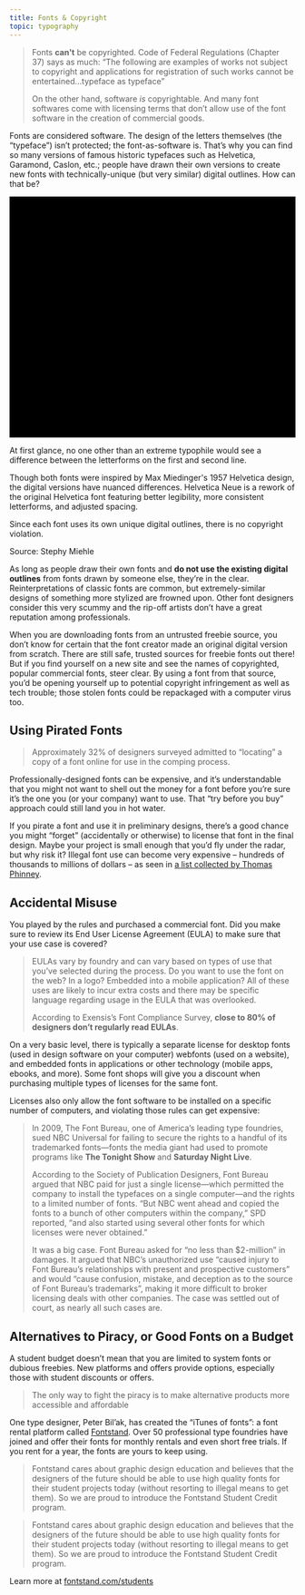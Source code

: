 ```yaml
---
title: Fonts & Copyright
topic: typography
---
```


<Blockquote
  author="Eriq Gardner"
  link="https://www.hollywoodreporter.com/thr-esq/nbc-universal-accused-million-dollar-209599"
  title="NBC Universal Accused of Million-Dollar ‘Harry Potter’ Font Theft"
>
  <p>
    Fonts <strong>can't</strong> be copyrighted. <Link to="http://www.bitlaw.com/source/37cfr/202_1.html">Code of Federal Regulations (Chapter 37)</Link> says as much: “The following are examples of works not subject to copyright and applications for registration of such works cannot be entertained…typeface as typeface”
  </p>
  <p>
    On the other hand, software <em>is</em> copyrightable. And many font softwares come with licensing terms that don’t allow use of the font software in the creation of commercial goods.
  </p>
</Blockquote>

Fonts are considered software. The design of the letters themselves (the “typeface”) isn’t protected; the font-as-software is. That’s why you can find so many versions of famous historic typefaces such as Helvetica, Garamond, Caslon, etc.; people have drawn their own versions to create new fonts with technically-unique (but very similar) digital outlines. How can that be?

<FullWidthContainer>
  <div className="px-4 my-12 mx-auto max-w-screen-xl grid gap-12 md:grid-cols-2 items-center">
    <svg xmlns="http://www.w3.org/2000/svg" viewBox="0 0 702 592" className="fill-current w-full rounded overflow-hidden">
      <title>Helvetica Diagram</title>
      <path className="text-grey-50 dark:text-grey-800" d="M0 0h702v592H0z"/>
      <path className="text-blue-500" d="M52.7 108.74V47.83h12.64v23.22H89V47.83h12.64v60.91H89V81.55H65.34v27.19zm89.6-44.13a18.33 18.33 0 017.78 6.66 22.11 22.11 0 013.59 9.32 56.92 56.92 0 01.39 8.94h-32.81q.28 6.77 4.71 9.5a12 12 0 006.5 1.7 9.14 9.14 0 009-5.17h12q-.47 4-4.36 8.14-6.06 6.57-17 6.57a24.57 24.57 0 01-15.86-5.54q-6.88-5.55-6.88-18 0-11.72 6.21-18t16.1-6.25a25.62 25.62 0 0110.63 2.13zm-17.62 10.18a12.17 12.17 0 00-3.14 7h20.29a9.8 9.8 0 00-3.14-7.12 10.29 10.29 0 00-7-2.43 9.32 9.32 0 00-7.01 2.55zM172 108.74h-11.74V47.83H172zm39.24-45h12.64l-16.26 45h-12.38l-16.15-45h13.22l9.38 33.22zm48.67.91a18.33 18.33 0 017.78 6.66 22.11 22.11 0 013.59 9.32 56.92 56.92 0 01.39 8.94H238.9q.28 6.77 4.71 9.5a12 12 0 006.5 1.7 9.14 9.14 0 009-5.17h12q-.46 4-4.36 8.14-6.06 6.57-17 6.57a24.57 24.57 0 01-15.86-5.54Q227 99.18 227 86.7q0-11.72 6.21-18t16.11-6.25A25.58 25.58 0 01260 64.61zm-17.58 10.14a12.24 12.24 0 00-3.14 7h20.29a9.84 9.84 0 00-3.13-7.12 10.33 10.33 0 00-7-2.43 9.32 9.32 0 00-7.02 2.55zM273 72.5v-8.39h6.28V51.55H291v12.56h7.32v8.39H291v23.8c0 1.85.23 3 .7 3.45s1.9.69 4.3.69h1.14l1.18-.07v8.81l-5.58.2q-8.35.28-11.41-2.89-2-2-2-6.24V72.5zm45-14.17h-12V47.46h12zm-12 5.37h12v45h-12zm50.3 16.16a10.59 10.59 0 00-1.7-4.55q-2-2.73-6.17-2.73-6 0-8.17 5.91a24.65 24.65 0 00-1.16 8.33 22.57 22.57 0 001.16 8q2.12 5.63 8 5.62 4.14 0 5.88-2.23a11.05 11.05 0 002.11-5.78h12a19.67 19.67 0 01-3.89 10.16q-5.55 7.74-16.42 7.73t-16-6.45q-5.13-6.43-5.13-16.71 0-11.6 5.67-18t15.63-6.45q8.49 0 13.88 3.81t6.39 13.43zm38 1.48a18.72 18.72 0 004.71-1 3.53 3.53 0 002.5-3.34 4 4 0 00-1.94-3.82 12.37 12.37 0 00-5.72-1q-4.23 0-6 2.06a8.53 8.53 0 00-1.68 4.14h-11.35a17.24 17.24 0 013.32-9.72q4.69-5.94 16.1-5.95a28.66 28.66 0 0113.2 2.94c3.85 2 5.77 5.65 5.77 11.07V97.3c0 1.43 0 3.16.08 5.2a6.56 6.56 0 00.7 3.14 4.31 4.31 0 001.74 1.37v1.73h-12.81a12.44 12.44 0 01-.74-2.56q-.21-1.2-.33-2.73a24.18 24.18 0 01-5.66 4.51 17.07 17.07 0 01-8.64 2.19 15 15 0 01-10.17-3.49q-4-3.5-4-9.9 0-8.31 6.45-12 3.54-2 10.41-2.89zm7.2 5.5a12.77 12.77 0 01-2.31 1.16 19.55 19.55 0 01-3.16.8l-2.68.5a17.74 17.74 0 00-5.42 1.61 5.38 5.38 0 00-2.78 5 5.23 5.23 0 001.7 4.36 6.42 6.42 0 004.13 1.34 12.25 12.25 0 007.11-2.23q3.26-2.23 3.38-8.14zM114.61 274.06h-1.46v42.21h1.46v-42.21m-39.8-56.43H54.33v.79h20.48v-.79m58.82 0h-20.48v37.61H75v.76h39.61v-37.58h19v-.79m67.94 77.29H198a16.09 16.09 0 01-3.93 5q-4.07 3.35-10.59 3.35h-.83a28 28 0 003.76.24 17.36 17.36 0 0010.14-2.94 12.94 12.94 0 005-5.66m-11.64-36.24a15.5 15.5 0 013.66 2.37q4.56 3.93 5.08 11.52h-29.6l-.06.67h31.66q-1.36-7.41-4.86-11.24a11.35 11.35 0 00-5.88-3.32m-7.65-17.29q-16 0-26.09 10.11t-10.05 29.07q0 20.22 11.13 29.2a39.74 39.74 0 0025.7 9 44.18 44.18 0 0014.38-2.19 43.12 43.12 0 01-11.62 1.49 40.46 40.46 0 01-15.07-2.67 31.35 31.35 0 01-11.38-7.61 34.28 34.28 0 01-7.17-11.78 43.19 43.19 0 01-2.54-15.08 41.24 41.24 0 012.61-14.8A34.25 34.25 0 01171 246.37a36.83 36.83 0 0114.73-2.87 33.74 33.74 0 0115.77 3.5 31.52 31.52 0 0111 9.39l.26.36c-.24-.39-.5-.77-.76-1.14a29.52 29.52 0 00-12.6-10.79 41.52 41.52 0 00-17.15-3.42m65.31-23.76h-19.04v98.64h3.67v-97.86h15.4v-.79m32.83 25.7H259l12.59 35.11-11.3-33h20.42l3.48 11.25-3.77-13.34m51.19 0h-20.48l-5.28 18.32 5-16.23h19.33l-10.07 29.73 11.49-31.82m76.4 51.57h-4q-4.11 12.3-12.42 17.65-8.49 5.49-20.55 5.48a44.3 44.3 0 01-9.35-.94 41.87 41.87 0 0011.81 1.64q17.64 0 27.44-10.64 6.3-6.69 7.07-13.19m-52.11-9.35h-1.59q.42 9.46 4.8 13.71t12.61 4.24a21.37 21.37 0 003.35-.25h-1.05a19.36 19.36 0 01-10.51-2.75q-7-4.32-7.61-15m8.38-26.48a11.11 11.11 0 00-1.54.65 14.77 14.77 0 00-4.93 3.9 14.36 14.36 0 00-2.6 4.94 21.78 21.78 0 00-.9 4.66H386c0-.23-.08-.45-.13-.67h-29.53q1-7.12 5.08-11.29a12.16 12.16 0 012.85-2.19m8.53-17.7q-16 0-26.09 10.11a30.62 30.62 0 00-4.74 6.19 33.63 33.63 0 012.88-3.44 35 35 0 0111.44-7.88A36.84 36.84 0 01371 243.5a33.69 33.69 0 0115.79 3.5 31.52 31.52 0 0111 9.39 38.6 38.6 0 016.23 13.43 49.64 49.64 0 011.4 15.34H409a94 94 0 00-.63-14.47 36 36 0 00-5.81-15.08 29.6 29.6 0 00-12.56-10.8 41.52 41.52 0 00-17.15-3.42m49.34 17.05h-.82v44.05q0 6.83 3.21 10.1 4.55 4.73 16.28 4.72h2.19l9-.33v-.22l-1.65.1q-3 .14-5.9.14a56.87 56.87 0 01-8.56-.62 20.15 20.15 0 01-7.13-2.4 12.7 12.7 0 01-4.86-5.07 18.07 18.07 0 01-1.79-8.64v-41.83M452 244h-10.39v1.42H452V244m-11.84-20.35h-18.84V244h-10.18v1.42h11v-21.25h18.05v-.52m43.7-6.62h-19.34v17.6h19.34v-.18h-18.17v-16h18.17V217m0 26.3h-19.34v72.94h1.17v-70.82h18.17v-2.09m65.47 46.44h-3.51a17.92 17.92 0 01-3.42 9.37q-2.8 3.62-9.52 3.61a13.3 13.3 0 01-8.11-2.39 13.21 13.21 0 009.18 3.16q7 0 10.76-3.9a18.19 18.19 0 004.62-9.85m-30.75-16.55a40.22 40.22 0 00-.81 8 38.43 38.43 0 00.83 7.81 24.87 24.87 0 001.19 4.09 38 38 0 01-1.67-12.32 55.53 55.53 0 01.46-7.55m19.8-14.69a10.11 10.11 0 014.83 3.6 17 17 0 012.75 7.36h2.64q-1.83-9.28-10.22-11m-5.7-16.94q-16.15 0-25.33 10.44t-9.17 29.21q0 16.62 8.3 27.07t25.93 10.44a37.77 37.77 0 0012.89-2.07 43.55 43.55 0 01-11.22 1.37 38.77 38.77 0 01-14.59-2.67 32.28 32.28 0 01-11.31-7.47 33.88 33.88 0 01-7.21-11.43 39.62 39.62 0 01-2.61-14.6 47.2 47.2 0 012.4-15.28 34.35 34.35 0 017.06-12.2 32.39 32.39 0 0111.37-8 38.83 38.83 0 0115.35-2.87 44.24 44.24 0 0112.13 1.64 32.56 32.56 0 0110.42 5 27.47 27.47 0 013 2.56 20.27 20.27 0 00-4.9-5q-8.74-6.15-22.47-6.15m91.45 67.83a26.68 26.68 0 01-3.79 3.23 21.64 21.64 0 001.1 3.62h4.06a27.25 27.25 0 01-.9-3.36 30.53 30.53 0 01-.47-3.49m-.83-27.82a8.71 8.71 0 01-3.08 1.71l-1.12.35v4.24q-.2 9.57-5.47 13.18a20 20 0 01-11 3.61l.35.07a24.83 24.83 0 004.52.41q5.76 0 8.91-1.92a12.9 12.9 0 004.66-4.59 14.82 14.82 0 001.85-5.41 36.8 36.8 0 00.34-4.39v-7.24m-12.61-25.08a21.18 21.18 0 00-4.22.39h.29c4.07 0 7.15.57 9.26 1.71s3.15 3.2 3.15 6.19q0 3.68-4.11 5.42a29.94 29.94 0 01-7.62 1.67l-6.54.81q-11.11 1.4-16.85 4.68-10.46 6-10.45 19.47 0 10.38 6.49 16t16.46 5.66a31.2 31.2 0 005.88-.55c-.72 0-1.43.05-2.15.05a34.91 34.91 0 01-9.46-1.23 21.54 21.54 0 01-7.67-3.84 17.71 17.71 0 01-5.18-6.55 22.13 22.13 0 01-1.85-9.45 20.62 20.62 0 012.12-9.94 17.89 17.89 0 015.48-6.24 24.73 24.73 0 017.68-3.49 82.13 82.13 0 018.7-1.85c2.92-.46 5.8-.82 8.63-1.1a51 51 0 007.54-1.23 13.14 13.14 0 005.21-2.4 5.26 5.26 0 001.78-4.59 10.38 10.38 0 00-1-5 7.48 7.48 0 00-2.75-2.88 10.67 10.67 0 00-4-1.37 32.38 32.38 0 00-4.87-.34m-3.3-14.93q-18.48 0-26.07 9.63-4.74 6.17-5.3 15.78h2.43a22.38 22.38 0 013.41-11.12 23.25 23.25 0 017.67-7.26 33.47 33.47 0 0110.49-3.96 60 60 0 0111.71-1.16 79.73 79.73 0 0110.83.75c.9.12 1.79.28 2.65.46a48.33 48.33 0 00-17.74-3.12M166 520.51a81.82 81.82 0 01-24.55 16.91 73.41 73.41 0 01-29.45 5.63 77.2 77.2 0 01-24.28-3.75 56.54 56.54 0 01-16.67-8.63q16.13 13.74 42.57 13.74 19.72 0 34.82-7.77 8.47-4.35 18.28-13.43l13.43 16.35h1.34l-15.56-19m1.48-51.19l.39.48-.4-.48m-58.32-12.45c-2 1-4 2.08-5.95 3.28a40.71 40.71 0 00-8.58 7 34.48 34.48 0 00-6 8.85 24.85 24.85 0 00-2.28 10.74 22.14 22.14 0 002.28 9.79 25.71 25.71 0 006 8.05 28.28 28.28 0 003.59 2.73 29.15 29.15 0 01-2.43-2.18q-7.94-8-7.93-17.58a28.18 28.18 0 014.57-15.61q4.25-6.57 16.73-15m4-1.82c-.57.24-1.15.49-1.71.75l33.27 40.51 1.17-1.28-32.73-40m99.31-15.31h-33.12a59.62 59.62 0 01-.53 7.26h29.08a99.8 99.8 0 01-5.9 24.95 83.09 83.09 0 01-12.61 22.27l1.94 2.27Q200 485 203.92 475.35a105.46 105.46 0 008.5-35.61m-85.89-68.4a17.22 17.22 0 00-12.08 4.66 15.25 15.25 0 00-4.43 7.14 13.3 13.3 0 015.17-5.39 18.1 18.1 0 019.65-2.76q8.28 0 12.36 4.72a16 16 0 014.08 10.77q0 8.26-6.79 15.36a70.14 70.14 0 01-11.58 9.24l1.47 1.84a76.9 76.9 0 0013.82-11q5.76-5.9 5.76-16.37a17.8 17.8 0 00-5.23-12.88 16.54 16.54 0 00-12.2-5.36m-35-14.76c-1.09.76-2.15 1.56-3.17 2.41q-14.31 11.86-14.32 33a47.91 47.91 0 004.59 20.47 80.22 80.22 0 0012.54 18.8l1.79-.89a124.23 124.23 0 01-13-18.78q-5.22-9.39-5.23-22a38.66 38.66 0 014.16-18A43.83 43.83 0 0190 357.79c.49-.42 1-.82 1.52-1.21m184.82 69.76H276v113.22h.39V426.34m61.18-28.27h-23.1v2.78h23.09v-2.78m-15.19-53.58q-31 0-39.18 12.84-7.72 8.66-7.72 31.57v9.17H255v2.78h21.35v-10.73q0-18.51 11.53-30.32t34.91-11.8q5.1 0 10.2.41l3.66.27v-3.39q-5-.39-7.86-.59t-6.42-.2m48.35 169.94A50.68 50.68 0 00383.27 530q17.4 14.54 44.5 14.54 22.47 0 37.47-9.24a73.42 73.42 0 01-6.73 3.06 68.75 68.75 0 01-25.4 4.71h-1.43a93.56 93.56 0 01-26.16-3.62 65.17 65.17 0 01-22.13-11.14 55.23 55.23 0 01-12.67-13.86m30.39-25.7h-.27a36 36 0 001 3.57c-.29-1.15-.54-2.34-.76-3.57m29.77-48.17q-10.2 0-16.64 3.62a38.92 38.92 0 00-12.07 11.4H370l-.18 1.45 33.47 1.57a23.39 23.39 0 0113.2-11.66 36.49 36.49 0 0111.76-1.7q14.37 0 21.17 10t6.8 24.56q0 14.81-7.25 24.57a24 24 0 01-3.72 4 32 32 0 009.33-7.59 36.22 36.22 0 006.44-11.53 41.06 41.06 0 002.28-13.55 43.09 43.09 0 00-2.11-13.72 32 32 0 00-6.44-11.27 30.38 30.38 0 00-10.19-7.51 32.93 32.93 0 00-13.68-2.68m-11.67-23.51c-.83.25-1.63.52-2.41.81a63.13 63.13 0 00-10.15 5.35l-.46 2.59.54.54a50 50 0 0112.48-9.29m68.49-33.91h-74l-.11.65h74.11v-.65m-101.42-31.03h-3.09l-7.66 60.29 10.75-60.29"/>
      <path className="text-pink-500" d="M65.46 124.87v23.19h24.46v-23.19h13.28v60.43H89.92v-26.06H65.46v26.06H52.17v-60.43zm61 49.94c1.8 1.75 4.4 2.62 7.78 2.62a10.68 10.68 0 006.27-1.82 7.51 7.51 0 003.21-3.85h10.58q-2.53 7.88-7.78 11.26a23 23 0 01-12.7 3.38 25 25 0 01-9.31-1.65 19.2 19.2 0 01-7-4.7 21.19 21.19 0 01-4.45-7.27 26.75 26.75 0 01-1.56-9.31 25.35 25.35 0 011.61-9.14 21.19 21.19 0 0111.63-12.19 22.59 22.59 0 019.1-1.78 20.78 20.78 0 019.73 2.16 19.41 19.41 0 016.82 5.8 23.91 23.91 0 013.85 8.29 30.78 30.78 0 01.84 9.73h-31.56c.17 3.9 1.15 6.72 2.96 8.47zm13.58-23c-1.44-1.58-3.62-2.37-6.56-2.37a10.43 10.43 0 00-4.78 1 9.2 9.2 0 00-3 2.41 8.87 8.87 0 00-1.6 3 13.36 13.36 0 00-.55 2.88h19.55a13.92 13.92 0 00-3.04-6.94zm34.49-26.92v60.41h-12v-60.43zm20.31 60.43l-15-43.75h12.61l9.22 29.87h.17l9.23-29.87H223l-14.77 43.73zm46-10.49c1.8 1.75 4.4 2.62 7.78 2.62a10.68 10.68 0 006.27-1.82 7.51 7.51 0 003.21-3.85h10.58q-2.47 7.86-7.68 11.22a23 23 0 01-12.7 3.38 25 25 0 01-9.31-1.65 19.29 19.29 0 01-7-4.7 21.19 21.19 0 01-4.45-7.27 26.75 26.75 0 01-1.56-9.31 25.35 25.35 0 011.61-9.14 21.19 21.19 0 0111.63-12.19 22.59 22.59 0 019.1-1.78 20.75 20.75 0 019.73 2.16 19.41 19.41 0 016.82 5.8 23.91 23.91 0 013.85 8.29 30.78 30.78 0 01.84 9.73h-31.62c.17 3.92 1.15 6.74 2.96 8.49zm13.58-23c-1.44-1.58-3.62-2.37-6.56-2.37a10.43 10.43 0 00-4.78 1 9.2 9.2 0 00-3 2.41 8.87 8.87 0 00-1.6 3 13.36 13.36 0 00-.55 2.88h19.55a13.92 13.92 0 00-3-6.96zm46.17-10.24v8h-8.8v21.66c0 2 .33 3.39 1 4.07s2 1 4.06 1c.68 0 1.33 0 1.95-.08a16.2 16.2 0 001.78-.26v9.31a29.41 29.41 0 01-3.39.34c-1.24.06-2.45.09-3.64.09a34.35 34.35 0 01-5.29-.39 12.3 12.3 0 01-4.4-1.48 7.74 7.74 0 01-3-3.13 11.2 11.2 0 01-1.1-5.33v-25.8h-7.28v-8h7.28v-13.16h12v13.12zm6.09-6.77v-9.91h12v9.91zm12 6.77v43.71h-12v-43.75zm30.38 7.87a8.44 8.44 0 00-4.82 1.31 10.5 10.5 0 00-3.18 3.38 14.68 14.68 0 00-1.73 4.58 24.62 24.62 0 00-.51 4.95 23.66 23.66 0 00.51 4.82 14.89 14.89 0 001.65 4.44 9.36 9.36 0 003.09 3.26 8.45 8.45 0 004.74 1.27 8.8 8.8 0 006.64-2.41 11.41 11.41 0 002.92-6.48h11.6q-1.2 8.73-6.78 13.29T349 186.4a23.92 23.92 0 01-9-1.65 19.79 19.79 0 01-7-4.61 21 21 0 01-4.49-7.07 24.51 24.51 0 01-1.61-9 29.37 29.37 0 011.48-9.44 21.32 21.32 0 014.36-7.53 19.82 19.82 0 017-5 23.75 23.75 0 019.48-1.78 27.36 27.36 0 017.49 1 20 20 0 016.43 3.09 16 16 0 016.65 12.59H358q-1.15-7.58-8.86-7.58zm27.25 5.54a14 14 0 012.11-7 14.43 14.43 0 014.74-4.49 20.9 20.9 0 016.48-2.41 36.7 36.7 0 017.23-.72 49.2 49.2 0 016.69.47 20.58 20.58 0 016.18 1.82 12.26 12.26 0 014.57 3.76 10.56 10.56 0 011.77 6.39v22.77a47 47 0 00.34 5.67 10.17 10.17 0 001.19 4.06h-12.19a16.17 16.17 0 01-.55-2.07 19.35 19.35 0 01-.3-2.16 15.54 15.54 0 01-6.77 4.15 27.1 27.1 0 01-7.95 1.18 21.37 21.37 0 01-5.84-.76 13.37 13.37 0 01-4.74-2.37 11 11 0 01-3.17-4.06 13.61 13.61 0 01-1.15-5.84 12.72 12.72 0 011.32-6.14 11 11 0 013.38-3.85 15.11 15.11 0 014.74-2.16 52.9 52.9 0 015.37-1.14q2.72-.42 5.34-.68a30.71 30.71 0 004.65-.76 8.17 8.17 0 003.22-1.48 3.26 3.26 0 001.1-2.83 6.29 6.29 0 00-.64-3.09 4.67 4.67 0 00-1.69-1.78 6.89 6.89 0 00-2.46-.85 20.18 20.18 0 00-3-.21 9.12 9.12 0 00-5.59 1.53q-2 1.51-2.36 5.07zm27.76 8.89a5.58 5.58 0 01-1.91 1.06 20.35 20.35 0 01-2.45.63c-.88.17-1.79.31-2.75.43s-1.92.25-2.88.42a20.9 20.9 0 00-2.67.68 7.86 7.86 0 00-2.28 1.14 5.53 5.53 0 00-1.57 1.82 5.89 5.89 0 00-.59 2.79 5.72 5.72 0 00.59 2.71 4.55 4.55 0 001.61 1.73 6.71 6.71 0 002.37.89 15 15 0 002.79.26 10.66 10.66 0 005.51-1.19 8 8 0 002.87-2.83 9.28 9.28 0 001.15-3.35 23 23 0 00.21-2.7zm59.32-39l25.22 40.54h.17v-40.56h12.44v60.43h-13.28l-25.14-40.45h-.17v40.45h-12.44v-60.43zm61.11 49.94c1.8 1.75 4.4 2.62 7.78 2.62a10.68 10.68 0 006.27-1.82 7.56 7.56 0 003.21-3.85h10.58q-2.54 7.88-7.78 11.26a23 23 0 01-12.7 3.38 25 25 0 01-9.31-1.65 19.2 19.2 0 01-7-4.7 21.19 21.19 0 01-4.45-7.27 26.75 26.75 0 01-1.56-9.31 25.35 25.35 0 011.61-9.14 21.19 21.19 0 0111.63-12.19 22.59 22.59 0 019.1-1.78 20.78 20.78 0 019.73 2.16 19.41 19.41 0 016.82 5.8 23.91 23.91 0 013.85 8.29 30.78 30.78 0 01.84 9.73h-31.58q.24 5.83 2.96 8.45zm13.58-23c-1.44-1.58-3.62-2.37-6.56-2.37a10.43 10.43 0 00-4.78 1 9.2 9.2 0 00-3 2.41 8.71 8.71 0 00-1.6 3 12.78 12.78 0 00-.55 2.88h19.55a13.92 13.92 0 00-3.06-6.96zm51.75 33.51v-6.09h-.25a13.49 13.49 0 01-5.93 5.5 17.4 17.4 0 01-7.44 1.69 21 21 0 01-7.92-1.27 11.32 11.32 0 01-4.86-3.59 14.06 14.06 0 01-2.5-5.67 35.28 35.28 0 01-.72-7.41v-26.95h12v24.71q0 5.42 1.69 8.08t6 2.67c3.27 0 5.64-1 7.11-2.92s2.2-5.15 2.2-9.61v-22.93h12v43.75zm33.43-10.49c1.81 1.75 4.4 2.62 7.79 2.62a10.67 10.67 0 006.26-1.82 7.58 7.58 0 003.22-3.85h10.58q-2.55 7.88-7.79 11.26a23 23 0 01-12.7 3.38 25 25 0 01-9.31-1.65 19.29 19.29 0 01-7-4.7 21 21 0 01-4.44-7.27 26.52 26.52 0 01-1.57-9.31 25.57 25.57 0 011.61-9.14 21.17 21.17 0 0111.64-12.19 22.51 22.51 0 019.09-1.78 20.82 20.82 0 019.74 2.16 19.46 19.46 0 016.81 5.8 23.73 23.73 0 013.85 8.29 31.07 31.07 0 01.85 9.73H620.3c.17 3.86 1.15 6.68 2.96 8.43zm13.58-23c-1.43-1.58-3.62-2.37-6.55-2.37a10.47 10.47 0 00-4.79 1 9.05 9.05 0 00-3 2.41 8.9 8.9 0 00-1.61 3 13.36 13.36 0 00-.55 2.88h19.55a13.92 13.92 0 00-3.05-6.98zM54.33 218.42h-.85v97.85H75v-42.21h38.15v-1.82H74.81v44H54.33v-97.82m20.67 0h-.19v36.82H75v-36.82m61.12 0h-2.49v97.85h2.49v-97.85m82.78 75.92h-17.13a5.66 5.66 0 01-.2.58h15.91q-.76 6.49-7.07 13.19a31.22 31.22 0 01-13.06 8.45 32.54 32.54 0 008.94-4q8.51-5.47 12.61-18.23m-36.62-37.23q-7.34 0-11.38 4.17t-5.08 11.29h3.25a23.06 23.06 0 01.84-4 14.36 14.36 0 012.6-4.94 14.77 14.77 0 014.93-3.9 17 17 0 017.75-1.58 19.83 19.83 0 014.74.52 18.1 18.1 0 00-7.65-1.57m30.51-.37a36.28 36.28 0 015.06 13.94 93 93 0 01.62 14.47h-53.12q.45 11 7.63 15.39a18.94 18.94 0 009.68 2.74 15.49 15.49 0 01-8.85-4q-4.38-4.26-4.8-13.71h51.12a49.88 49.88 0 00-1.37-15.76 38.72 38.72 0 00-6-13.07m38.87-38.32h-4.07v97.85h4.07v-97.83m68.46 56.73l-14.85 41.12h-20.08l-13.57-37.83 13 37.83h21.61l13.92-41.12m-35.93-18.48l11.42 40.46 10.24-35.48-9.93 32.14h-.27l-11.46-37.12m120 37.67h-17.13q-1 3.29-5.21 6.24a16.36 16.36 0 01-6.79 2.69 15.64 15.64 0 009.54-3.33 16.09 16.09 0 003.93-5H404c.06-.19.13-.38.19-.58m1.26-9.19h-49.58v.42h49.54v-.42M342 257.69a35.75 35.75 0 00-4.52 8.42 41.24 41.24 0 00-2.61 14.8 43.19 43.19 0 002.51 15.09 34.28 34.28 0 007.19 11.78 31.35 31.35 0 0011.43 7.6 36.28 36.28 0 005.73 1.73 39.71 39.71 0 01-13.89-7.34q-11.13-9-11.13-29.2 0-13.77 5.31-22.88m30.83-.58a17 17 0 00-8.53 2 18.7 18.7 0 016.21-.93q7.13 0 10.62 3.84 3.33 3.66 4.73 10.57h3.37q-.52-7.59-5.08-11.52a16.77 16.77 0 00-11.32-3.94m38.34-11.69h-.78v13h11v-.86h-10.27v-12.16m44.72 0H452v12.16h-11.81v38.55q0 4.49 1.14 5.59t7 1.1h1.84l1.9-.1v14c1.37-.1 2.65-.25 3.83-.45V301.2a27.34 27.34 0 01-2.88.41c-1 .09-2.06.13-3.15.13-3.29 0-5.48-.54-6.58-1.64s-1.64-3.29-1.64-6.58v-35.08h14.25v-13m-14.25-21.25h-1.42V244h1.42v-19.83m43.58 21.25h-1.3v70.85h1.3v-70.85m0-27h-1.3v16h1.3v-16m34.63 74.67l.21.56a14.18 14.18 0 004.77 6.71 15.13 15.13 0 01-3.5-4.17 21.56 21.56 0 01-1.48-3.1m48.42-4h-18.82c0 .22-.06.43-.1.64h16a31.91 31.91 0 01-6.3 16.46 28.4 28.4 0 01-13.7 10.45 31.35 31.35 0 0011.94-6q9.06-7.39 11-21.52m-35-31.41q-9.66 0-13.21 9.56a28.78 28.78 0 00-1.42 5.94v-.05a23.32 23.32 0 012.81-7.4 16.79 16.79 0 015.14-5.49 13.7 13.7 0 017.81-2.12 20.35 20.35 0 014 .37 15.29 15.29 0 00-5.17-.81m26.84-5q4.36 6.24 5.45 16.79h-16.9l.15.87h19.05a26.75 26.75 0 00-3.29-11.86 27.37 27.37 0 00-4.46-5.8m59.66 55a39.54 39.54 0 01-9.16 7.29 26.18 26.18 0 01-8.12 3 44.15 44.15 0 0010.73-1.87 25.15 25.15 0 007.18-3.48c0-.18-.07-.35-.1-.53-.22-1.29-.4-2.76-.53-4.41m-.61-26.91a21.15 21.15 0 01-3.69 1.84 31.2 31.2 0 01-5.13 1.31l-4.34.8q-6.11 1.08-8.77 2.61a8.72 8.72 0 00-4.5 8.1q0 4.89 2.75 7.06a10.47 10.47 0 006.69 2.17h.56a11 11 0 01-3.49-1.37 7.42 7.42 0 01-2.6-2.81 9.16 9.16 0 01-1-4.39 9.49 9.49 0 011-4.52 8.82 8.82 0 012.53-3 13.08 13.08 0 013.7-1.85 35.93 35.93 0 014.32-1.09c1.55-.28 3.11-.5 4.66-.69s3-.41 4.45-.68c1-.2 2-.42 2.86-.68v-2.81m-12.65-23.89q-6.63.07-9.41 3.35a13.75 13.75 0 00-2.72 6.69h-16a2.28 2.28 0 000 .26h19.46q.55-5.76 3.84-8.23a12.1 12.1 0 014.82-2.07m18.66-12.2c1.25.49 2.46 1 3.64 1.63q9.33 4.75 9.34 17.93v33.46q0 3.48.13 8.44c.14 2.5.51 4.19 1.14 5.08a6.82 6.82 0 002.81 2.21v2.81h3a16.7 16.7 0 01-1.92-6.58 75 75 0 01-.55-9.18v-36.87q0-6.43-2.87-10.34a19.69 19.69 0 00-7.4-6.1 32 32 0 00-7.36-2.49M191.25 496.49l-.91 1.2 35 41.87h2.82l-37-43.07m-46.58-.18a63.31 63.31 0 01-13.18 10.92 33.43 33.43 0 01-17.84 4.7 27.23 27.23 0 01-10.33-2 31.36 31.36 0 01-5.13-2.64q7.34 5.82 17.9 5.82a38.57 38.57 0 0017.66-4.21 52.59 52.59 0 0013.53-9.39l-2.61-3.19m-33.51-40.8l-2 1.36c.75-.37 1.51-.73 2.27-1.07l-.24-.29m67.64-8.52h-3.92a88.2 88.2 0 01-2.41 11.67 52.56 52.56 0 01-4.56 11.13l1.34 1.63a55.66 55.66 0 009.55-24.43M91.2 431.25a122.7 122.7 0 00-14.31 8.5A75.72 75.72 0 0063.07 452a54.12 54.12 0 00-9.52 15.3 48.31 48.31 0 00-3.49 18.64 57.92 57.92 0 004.83 24.28 53.2 53.2 0 0013.14 18c1 .88 2 1.71 3.06 2.51q-2-1.68-3.78-3.55-16.68-17.29-16.69-38.4 0-17.42 8.65-29.87t28.3-24.63l4.06-2.49-.43-.48m18.8-48.14a16.2 16.2 0 00-1.62 7.47q0 5.25 3.8 11a163.7 163.7 0 0010.6 13.52l.11-.08q-4.56-5.75-8.73-11.31a25.19 25.19 0 01-4.83-15.56 18.72 18.72 0 01.67-5.07m14.63-37.32a57.22 57.22 0 00-18.63 3.11 50.89 50.89 0 00-14.44 7.65q13.59-9.46 34-9.47 20.8 0 34.4 12.16t13.59 31.08q0 17.08-8.15 27.72t-23.92 19.72l26 31.53-24.29-29.83a82.88 82.88 0 0024.28-19.32q9.8-11.54 9.79-28.44a45.08 45.08 0 00-4.15-19.86 41.78 41.78 0 00-11.27-14.35 49.19 49.19 0 00-16.64-8.72 68.91 68.91 0 00-20.52-2.95m130.38 55h-1.46v25.49H276v-1.93h-21v-23.56m85.74 0h-3.21v23.56h-24.5v115.15h1.41V426.34h26.3v-25.49m-4.12-52.18v27q-3.15-.39-10.55-.59h-.78q-6.78 0-9.44 3.29a11.87 11.87 0 00-2.82 7.66v12.05h1.41v-5.54q0-8.58 3.36-12.21t11.2-3.63a116.3 116.3 0 0114 .81v-28.44c-2.05-.11-4.14-.25-6.26-.4m65.13 143.63q2.4 9.61 7.73 15.23 6.27 6.62 18.3 6.62 10.65 0 17.39-5.77c-.28.16-.57.31-.87.46a29.27 29.27 0 01-13.54 3.09q-12.88 0-21.2-7.65a28.91 28.91 0 01-7.81-12m-1.87-8.52h-38.1q.27 14.76 6 25.89 1.28 2.48 2.76 4.78-5.75-11-6.82-25.7h36.94a40.26 40.26 0 01-.82-5m-24.49-71.38l-7.71 43.2H370l5.49-43.2m68-.53a56.69 56.69 0 00-20.13 3.35 42.4 42.4 0 00-4.15 1.85 60.87 60.87 0 0117.35-2.21 59.3 59.3 0 0141.08 15.86q17.52 15.84 17.53 46.11a72.36 72.36 0 01-16.89 47 51.78 51.78 0 01-13 11.46 66.77 66.77 0 0015.41-11 68.93 68.93 0 0015.16-21.6 64.82 64.82 0 005.63-27 78.11 78.11 0 00-3.89-24.82 59.79 59.79 0 00-11.27-20.26A54.33 54.33 0 00468.17 417a56.9 56.9 0 00-24.68-5.1m-29.9-28.06h-3.47l-6.79 41.53c1.15-.75 2.26-1.46 3.32-2.11l6.94-39.42m77.65-32h-104.9l-.06.34H487.7v31.05h3.54v-31.48"/>
      <path className="text-indigo-900 dark:text-white" d="M133.63 218.42v97.85h-19v-42.21h-1.46v-1.82H74.81v44H54.33v-97.82h20.48v36.82H75v.76h39.61v-37.58h19m32.19 54.15h3.25l-.06.67h31.66q-1.36-7.41-4.86-11.24a11.35 11.35 0 00-5.88-3.32 18.1 18.1 0 00-7.65-1.57q-7.34 0-11.38 4.17t-5.08 11.29m19.91-29.07a33.74 33.74 0 0115.79 3.5 31.52 31.52 0 0111 9.39l.26.36a36.28 36.28 0 015.06 13.94 93 93 0 01.62 14.47h-53.09q.45 11 7.63 15.39a18.94 18.94 0 009.68 2.74 28 28 0 003.76.24 17.36 17.36 0 0010.14-2.94 12.94 12.94 0 005-5.66h15.91q-.76 6.49-7.07 13.19a31.22 31.22 0 01-13.06 8.45 43.12 43.12 0 01-11.62 1.49 40.46 40.46 0 01-15.07-2.67 31.35 31.35 0 01-11.38-7.61 34.28 34.28 0 01-7.18-11.78 43.19 43.19 0 01-2.54-15.08 41.24 41.24 0 012.61-14.8A34.25 34.25 0 01171 246.37a36.83 36.83 0 0114.73-2.87m61.86-25.08h-15.4v97.85h15.4v-97.85m82.6 27h-19.33l-5 16.23-10.24 35.48-11.42-40.46-3.48-11.25h-20.43l11.3 33 13.57 37.83h20.11l14.85-41.12 10.07-29.73m34.08 13.67a11.11 11.11 0 00-1.54.65 14.77 14.77 0 00-4.93 3.9 14.36 14.36 0 00-2.6 4.94 21.78 21.78 0 00-.9 4.66H386c0-.23-.08-.45-.13-.67h3.37q-.52-7.59-5.08-11.52a16.77 16.77 0 00-11.32-3.94 17 17 0 00-8.53 2M371 243.5a33.69 33.69 0 0115.79 3.5 31.52 31.52 0 0111 9.39 38.6 38.6 0 016.23 13.43 49.64 49.64 0 011.4 15.34h-49.55v.42h-1.57q.42 9.46 4.8 13.71t12.61 4.24a21.37 21.37 0 003.35-.25 15.64 15.64 0 009.54-3.33 16.09 16.09 0 003.93-5H404q-4.11 12.3-12.42 17.65-8.49 5.49-20.55 5.48a44.3 44.3 0 01-9.35-.94 39.71 39.71 0 01-13.89-7.34q-11.13-9-11.13-29.2 0-13.77 5.31-22.88a33.63 33.63 0 012.88-3.44 35 35 0 0111.44-7.88 36.84 36.84 0 0114.71-2.9m69.16-19.33h-18.02v21.25h-11v12.16h10.18v.86h.82v41.79a18.07 18.07 0 001.79 8.64 12.7 12.7 0 004.86 5.07 20.15 20.15 0 007.13 2.4 56.87 56.87 0 008.56.62q2.88 0 5.9-.14l1.65-.1v-14l-1.9.1h-1.84q-5.84 0-7-1.1t-1.14-5.59v-38.55H452v-12.16h-10.39V244h-1.42v-19.83m43.7-5.75h-18.17v16h18.17v-16m0 27h-18.17v70.85h18.17v-70.85m50.63-1.92a38.83 38.83 0 00-15.35 2.87 32.39 32.39 0 00-11.37 8 34.35 34.35 0 00-7.06 12.2 47.2 47.2 0 00-2.4 15.28 39.62 39.62 0 002.61 14.6 33.88 33.88 0 007.26 11.44 32.28 32.28 0 0011.31 7.47 38.77 38.77 0 0014.59 2.67 43.55 43.55 0 0011.22-1.37A28.4 28.4 0 00559 306.23a31.91 31.91 0 006.3-16.46h-16a18.19 18.19 0 01-4.62 9.85q-3.78 3.9-10.76 3.9a13.21 13.21 0 01-9.18-3.16 14.18 14.18 0 01-4.77-6.71l-.21-.56a24.87 24.87 0 01-1.19-4.09 38.43 38.43 0 01-.83-7.81 40.22 40.22 0 01.81-8 28.78 28.78 0 011.42-5.94q3.56-9.55 13.21-9.56a15.29 15.29 0 015.17.81q8.4 1.68 10.22 11h16.9q-1.1-10.56-5.45-16.79a27.47 27.47 0 00-3-2.56 32.56 32.56 0 00-10.42-5 44.24 44.24 0 00-12.13-1.64m67.62 61.19h.56l.35.07a24.83 24.83 0 004.52.41q5.76 0 8.91-1.92a12.9 12.9 0 004.66-4.59 14.82 14.82 0 001.85-5.41 36.8 36.8 0 00.34-4.39v-7.27a8.71 8.71 0 01-3.08 1.71l-1.12.35v-2.86a21.15 21.15 0 01-3.69 1.84 31.2 31.2 0 01-5.13 1.31l-4.34.8q-6.11 1.08-8.77 2.61a8.72 8.72 0 00-4.5 8.1q0 4.89 2.75 7.06a10.47 10.47 0 006.69 2.17m9.54-61.19a79.73 79.73 0 0110.83.75c.9.12 1.79.28 2.65.46 1.25.49 2.46 1 3.64 1.63q9.33 4.75 9.34 17.93v33.46q0 3.48.13 8.44c.14 2.5.51 4.19 1.14 5.08a6.82 6.82 0 002.81 2.21v2.81h-16.64a27.25 27.25 0 01-.9-3.36 30.53 30.53 0 01-.47-3.49 26.68 26.68 0 01-3.79 3.23c0-.18-.07-.35-.1-.53-.22-1.29-.4-2.76-.53-4.41a39.54 39.54 0 01-9.16 7.29 26.18 26.18 0 01-8.12 3c-.72 0-1.43.05-2.15.05a34.91 34.91 0 01-9.46-1.23 21.54 21.54 0 01-7.67-3.84 17.71 17.71 0 01-5.18-6.58 22.13 22.13 0 01-1.85-9.45 20.62 20.62 0 012.12-9.94 17.89 17.89 0 015.48-6.24 24.73 24.73 0 017.68-3.49 82.13 82.13 0 018.7-1.85c2.92-.46 5.8-.82 8.63-1.1a51 51 0 007.54-1.23 13.14 13.14 0 005.21-2.4 5.26 5.26 0 001.78-4.59 10.38 10.38 0 00-1-5 7.48 7.48 0 00-2.75-2.88 10.67 10.67 0 00-4-1.37 32.38 32.38 0 00-4.87-.34 21.18 21.18 0 00-4.22.39q-6.63.07-9.41 3.35a13.75 13.75 0 00-2.72 6.69h-16a22.38 22.38 0 013.41-11.12 23.25 23.25 0 017.67-7.26 33.47 33.47 0 0110.6-3.91 60 60 0 0111.71-1.16M111.4 455.8l-.24-.29-2 1.36c-2 1-4 2.08-5.95 3.28a40.71 40.71 0 00-8.58 7 34.48 34.48 0 00-6 8.85 24.85 24.85 0 00-2.28 10.74 22.14 22.14 0 002.28 9.79 25.71 25.71 0 006 8.05 28.28 28.28 0 003.59 2.73q7.34 5.82 17.9 5.82a38.57 38.57 0 0017.66-4.21 52.59 52.59 0 0013.53-9.39l-2.61-3.19 1.17-1.28-32.73-40c-.57.24-1.15.49-1.71.75M110 383.17a16.2 16.2 0 00-1.62 7.47q0 5.25 3.8 11a163.7 163.7 0 0010.6 13.52l.11-.08 1.47 1.84a76.9 76.9 0 0013.82-11q5.76-5.9 5.76-16.37a17.8 17.8 0 00-5.23-12.88 16.54 16.54 0 00-12.2-5.36 17.22 17.22 0 00-12.06 4.69 15.25 15.25 0 00-4.43 7.14m15.5-36.06q20.8 0 34.4 12.16t13.59 31.08q0 17.08-8.15 27.72t-23.92 19.72l26 31.53.39.48 1.34 1.63a55.66 55.66 0 009.57-24.4h29.08a99.8 99.8 0 01-5.9 24.95 83.09 83.09 0 01-12.61 22.27l1.94 2.27-.91 1.2 35 41.87h-43.81l-15.56-19a81.82 81.82 0 01-24.55 16.91 73.41 73.41 0 01-29.42 5.58 77.2 77.2 0 01-24.28-3.75 56.54 56.54 0 01-16.67-8.63q-2-1.68-3.78-3.55-16.68-17.29-16.69-38.4 0-17.42 8.65-29.87t28.3-24.63l4.06-2.49-.43-.48 1.79-.89a124.23 124.23 0 01-13-18.78q-5.22-9.39-5.23-22a38.66 38.66 0 014.16-18A43.83 43.83 0 0190 357.79c.49-.42 1-.82 1.52-1.21q13.59-9.46 34-9.47m197.27.88q-23.34 0-34.88 11.81t-11.53 30.32v10.73H255v23.56h21v1.93h.39v113.22h36.68V424.41h24.5v-23.56h-23.1v-2.78h-1.41V386a11.87 11.87 0 012.82-7.66q2.67-3.28 9.44-3.29h.78q7.39.19 10.55.59v-27l-3.65-.24q-5.1-.4-10.2-.41m164.91 4.1H386.28l-10.75 60.29-5.53 43.2h32.13a38.92 38.92 0 0112.07-11.4q6.43-3.62 16.64-3.62a32.93 32.93 0 0113.68 2.68 30.38 30.38 0 0110.19 7.51 32 32 0 016.48 11.25 43.09 43.09 0 012.15 13.69 41.06 41.06 0 01-2.28 13.55 36.22 36.22 0 01-6.44 11.53 32 32 0 01-9.33 7.59q-6.75 5.77-17.39 5.77-12 0-18.3-6.62-5.33-5.61-7.73-15.23a36 36 0 01-1-3.57H363.9q1.08 14.68 6.82 25.7a55.23 55.23 0 0012.67 13.86 65.17 65.17 0 0022.13 11.14 93.56 93.56 0 0026.16 3.62h1.43a68.75 68.75 0 0025.4-4.71 73.42 73.42 0 006.73-3.06 51.78 51.78 0 0013-11.46 72.36 72.36 0 0016.89-47q0-30.26-17.53-46.11a59.3 59.3 0 00-41.08-15.86 60.87 60.87 0 00-17.35 2.21 50 50 0 00-12.48 9.29l-.54-.54.46-2.59c-1.06.65-2.17 1.36-3.32 2.11l6.79-41.53h3.47l.11-.65h74v-31.04"/>
    </svg>
    <figcaption>
      <p>
        At first glance, no one other than an extreme typophile would see a difference between the letterforms on the first and second line.
      </p>
      <p>
        Though both fonts were inspired by Max Miedinger's 1957 Helvetica design, the digital versions have nuanced differences. Helvetica Neue is a rework of the original Helvetica font featuring better legibility, more consistent letterforms, and adjusted spacing.
      </p>
      <p>
        Since each font uses its own unique digital outlines, there is no copyright violation.
      </p>
      <p>
        Source: Stephy Miehle
      </p>
    </figcaption>
  </div>
</FullWidthContainer>

As long as people draw their own fonts and **do not use the existing digital outlines** from fonts drawn by someone else, they’re in the clear. Reinterpretations of classic fonts are common, but extremely-similar designs of something more stylized are frowned upon. Other font designers consider this very scummy and the rip-off artists don’t have a great reputation among professionals.

When you are downloading fonts from an untrusted freebie source, you don’t know for certain that the font creator made an original digital version from scratch. There are still safe, trusted sources for freebie fonts out there! But if you find yourself on a new site and see the names of copyrighted, popular commercial fonts, steer clear. By using a font from that source, you’d be opening yourself up to potential copyright infringement as well as tech trouble; those stolen fonts could be repackaged with a computer virus too.

## Using Pirated Fonts

<Blockquote
  author="Extensis"
  link="https://www.extensis.com/blog/top-five-ways-to-avoid-font-copyright-lawsuits"
  title="Top Five Ways to Avoid Font Copyright Lawsuits"
>
  <p>
    Approximately 32% of designers surveyed admitted to “locating” a copy of a font online for use in the comping process.
  </p>
</Blockquote>

Professionally-designed fonts can be expensive, and it’s understandable that you might not want to shell out the money for a font before you’re sure it’s the one you (or your company) want to use. That “try before you buy” approach could still land you in hot water.

If you pirate a font and use it in preliminary designs, there’s a good chance you might “forget” (accidentally or otherwise) to license that font in the final design. Maybe your project is small enough that you’d fly under the radar, but why risk it? Illegal font use can become very expensive – hundreds of thousands to millions of dollars – as seen in [a list collected by Thomas Phinney](https://www.quora.com/Do-companies-get-sued-for-using-fonts-illegally/answer/Thomas-Phinney).

## Accidental Misuse

You played by the rules and purchased a commercial font. Did you make sure to review its End User License Agreement (EULA) to make sure that your use case is covered?

<Blockquote
  author="Extensis"
  link="https://www.extensis.com/blog/top-five-ways-to-avoid-font-copyright-lawsuits"
  title="Top Five Ways to Avoid Font Copyright Lawsuits"
>
  <p>
    EULAs vary by foundry and can vary based on types of use that you’ve selected during the process. Do you want to use the font on the web? In a logo? Embedded into a mobile application? All of these uses are likely to incur extra costs and there may be specific language regarding usage in the EULA that was overlooked.
  </p>
  <p>
    According to Exensis’s Font Compliance Survey, <strong>close to 80% of designers don’t regularly read EULAs</strong>.
  </p>
</Blockquote>

On a very basic level, there is typically a separate license for desktop fonts (used in design software on your computer) webfonts (used on a website), and embedded fonts in applications or other technology (mobile apps, ebooks, and more). Some font shops will give you a discount when purchasing multiple types of licenses for the same font.

Licenses also only allow the font software to be installed on a specific number of computers, and violating those rules can get expensive:

<Blockquote
  author="Steven Heller"
  link="https://www.wired.com/2015/10/you-wouldnt-think-it-but-typeface-piracy-is-a-big-problem/"
  title="You Wouldn’t Think It, But Typeface Piracy Is a Big Problem"
>
  <p>
    In 2009, The Font Bureau, one of America’s leading type foundries, sued NBC Universal for failing to secure the rights to a handful of its trademarked fonts—fonts the media giant had used to promote programs like <strong>The Tonight Show</strong> and <strong>Saturday Night Live</strong>.
  </p>
  <p>
    <Link to="http://www.spd.org/2009/10/font-bureau-vs-nbc-must-steal.php">According to the Society of Publication Designers</Link>, Font Bureau argued that NBC paid for just a single license—which permitted the company to install the typefaces on a single computer—and the rights to a limited number of fonts. “But NBC went ahead and copied the fonts to a bunch of other computers within the company,” SPD reported, “and also started using several other fonts for which licenses were never obtained.”
  </p>
  <p>
    It was a big case. Font Bureau asked for “no less than $2-million” in damages. It argued that NBC’s unauthorized use “caused injury to Font Bureau’s relationships with present and prospective customers” and would “cause confusion, mistake, and deception as to the source of Font Bureau’s trademarks”, making it more difficult to broker licensing deals with other companies. The case was settled out of court, as nearly all such cases are.
  </p>
</Blockquote>

## Alternatives to Piracy, or Good Fonts on a Budget

A student budget doesn’t mean that you are limited to system fonts or dubious freebies. New platforms and offers provide options, especially those with student discounts or offers.

<Blockquote
  author="Peter Bil’ak from Typotheque, quoted by Steven Heller"
  link="https://www.wired.com/2015/10/you-wouldnt-think-it-but-typeface-piracy-is-a-big-problem/"
>
  <p>
    The only way to fight the piracy is to make alternative products more accessible and affordable
  </p>
</Blockquote>

One type designer, Peter Bil’ak, has created the “iTunes of fonts”: a font rental platform called [Fontstand](https://fontstand.com/). Over 50 professional type foundries have joined and offer their fonts for monthly rentals and even short free trials. If you rent for a year, the fonts are yours to keep using.

<Blockquote
  author="Fontstand"
  link="https://fontstand.com/students"
>
  <p>
    Fontstand cares about graphic design education and believes that the designers of the future should be able to use high­ quality fonts for their student projects today (without resorting to illegal means to get them). So we are proud to introduce the Fontstand Student Credit program.
  </p>
</Blockquote>

> Fontstand cares about graphic design education and believes that the designers of the future should be able to use high­ quality fonts for their student projects today (without resorting to illegal means to get them). So we are proud to introduce the Fontstand Student Credit program.

Learn more at [fontstand.com/students](https://fontstand.com/students)
